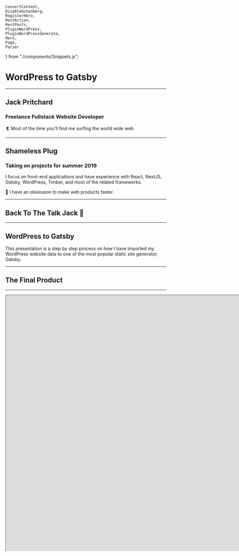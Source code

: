 


	ConvertContent,
	DisableGutenberg,
	RegisterHero,
	RestAction,
	RestPosts,
	PluginWordPress,
	PluginWordPressGenerate,
	Hero,
	Page,
	Parser
} from "./components/Snippets.js";

<Head>
	<title>WordPress to Gatsby</title>
</Head>

# WordPress to Gatsby

---

## Jack Pritchard

### Freelance Fullstack Website Developer

🏄‍ Most of the time you'll find me surfing the world wide web

---

## Shameless Plug

### Taking on projects for summer 2019

I focus on front-end applications and have experience with React, NextJS, Gatsby, WordPress, Timber, and most of the related frameworks.

🚀 I have an obsession to make web products faster.

---

## Back To The Talk Jack 👀

---

## WordPress to Gatsby

This presentation is a step by step process on how I have imported my WordPress website data to one of the most popular static site generator, Gatsby.

---

## The Final Product

---

<iframe src="https://whatjackhasmade.co.uk" height="800px" width="1600px" />

---

## Before We Get Started!

### Let us Define Some of the Technologies Being Used

---

# Our Backend 🍑

---

## WordPress

I assume many of you in the room know what WordPress is.

However, for those who need a recap, WordPress is an open source CMS (Content Management System).

Super popular, and used in a large portion of all sites on the web.

<Notes>
	Some crazy figure like WordPress runs 32% of the entire internet is often
	thrown around.
</Notes>

---

## Headless WordPress

WordPress setups often involve a theme which provides front-end and back-end files to render webpages.

Instead, we are going to be creating custom API endpoints in our WordPress theme and importing that data to Gatsby to render pages.

Essentially using WordPress as only a backend.

<Notes>
	I want to make this clear distinction that whilst WordPress is great for a large portion of general client sites and handling of data.

    We are not going to be solely relying on traditional PHP or Twig files to generate our pages.

</Notes>

---

## Gutenberg

For anyone using WordPress, I assume you know what Gutenberg is.

For better or for worse.

Gutenberg is the default content editor for WordPress as of 5.0.0

<Notes>
I know it has its issues.

However, I think the block building experience is here to stay.

</Notes>

---

## Advanced Custom Fields (ACF)

ACF is a must have for any developer looking to improve their themes.

ACF allows developers to add custom fields (who'd have thought?) to posts and pages on a WordPress site.

<Notes>
	Not only this but as of ACF 5.8.0 (We are using a beta build) you can now
	attach custom fields to Gutenberg blocks.
</Notes>

---

# Our Frontend 🎨

---

## React ⚛

React is a popular javascript framework, often compared to Vue and Angular.

The concept in React is to create files as 'Components' and then import them into one another when required.

<Notes>
	The syntax is at first intimidating but you will build pages with HTML,
	JavaScript and CSS (Another hot debate).
</Notes>

---

## Styled Components

Styled Components is a node package you can import into React that will allow you to define your CSS/SCSS within a component file.

<Notes>
Essentially allowing you to keep all code related to a component in one neat file.

As well as this, any data your component has access to, you can pass into styled components to render new CSS on the fly.

</Notes>

---

## Gatsby

Gatsby is a static site generator that can generate static HTML files from data imported into the framework.

The final result is that which encompasses all of the latest and greatest available in React tooling with an old-school feel of hosting a site made up of HTML, CSS and JS files alone.

<Notes>
As Gatsby is a fresh technology, many developers are opting to search for new CMS alternatives to WordPress which are compatible with Gatsby.

Either that or they are completely rebuilding their sites in markdown files.

I'm in favour of porting existing technologies to improve client usability and reduce the cost of embracing new technologies.

</Notes>

---

## Netlify

Netlify is one of the most delightful hosting platforms available.

Even better, it's completely free to get started with hosting static sites, it'll even automatically build and deploy our site when changes are made to our repositories.

---

### Backend

- WordPress
- Headless WordPress
- Gutenberg
- ACF

### Frontend

- React
- Styled Components
- Gatsby
- Netlify

---

## Still With Me? 😅

Don't be put off!

I know we've covered a few different technologies, but this talk is a step by step process.

<Notes>
	if you have any questions throughout the talk, I'll be taking a 2-minute break
	to answer questions on the backend and then a couple of minutes in the end to
	discuss the complete walkthrough.
</Notes>

---

## Let's Go!

---

## The Task (Project)

I had set myself a task, to rebuild my personal website https://whatjackhasmade.co.uk 🔌

<Notes>
Second plug

I thought this would be a great excuse to tidy up my MVP version of my website, as well as take some time out from client requirements.

</Notes>

---

## Designs

I'm a big fan of atomic design, for anyone unfamiliar, atomic design is a concept of looking at pages and slicing them into smaller and smaller components.

<Notes>
	Brad Frost is the dad of Atomic Design so I highly recommend checking out his
	material if you want to learn more.
</Notes>

---

## Homepage

---

<Image src="assets/images/homepage.png" size="800px" />

---

## Homepage - Disected

---

<Image src="assets/images/homepage-components.jpg" size="800px" />

---

## We'll Only Be Focussing on The Hero

---

<Image src="assets/images/hero.gif" size="800px" />

---

## Development Time

So we've got our designs, now time to start Developing

---

## WordPress

All we need to know is that we are running version 5 or above.

My WordPress environment is hosted at [https://wjhm.noface.app](https://wjhm.noface.app) on a shared hosting platform with PHP available.

---

## WordPress Plugins - Minimum Requirements

The only plugin we need to follow this process is ACF 5.8.0 Beta 3.0

<Notes>
Installing Beta 4.0 introduces breaking changes to how repeater fields are displayed later on.

When ACF 5.8.0 gets an official release I'll work on tweaking the process.

</Notes>

---

## WordPress plugins - My Setup

- ACF 5.8.0 Beta 3.0
- Enhanced Media Library
- JAMstack Deployments
- Timber
- TinyPNG
- WP Migrate DB Pro
- WP Migrate DB Pro (Media Add-on)
- Yoast SEO

---

## WordPress Theme

To kickstart the WordPress theme, I've downloaded and installed the Timber Starter Theme.

Feel free to download my theme repository as a starting point and alter as you need to - [https://github.com/whatjackhasmade/WJHM-Wordpress-Theme](https://github.com/whatjackhasmade/WJHM-Wordpress-Theme)

<Notes>
	I've made a few alterations to the code but we'll dive into that in a moment.
</Notes>

---

## WordPress Theme Structure

---

<Image src="assets/images/theme-structure.png" size="500px" />

<Notes>
So far the setup is pretty standard, if you are unfamiliar with Timber, then you should in theory be able to do this without Timber.

The only alterations you will need to make is in how we register our Gutenberg blocks in a few slides.

</Notes>

---

## Removing Front-End Theme Files

To keep focus on a Headless WordPress build, I have for this project scraped all twig file templates and their components.

---

## WordPress Posts and Pages - WP Admin

---

<img src="assets/images/posts.png" width="1400px" />

---

## This is what we're left with

<iframe src="https://wjhm.noface.app" height="500px" width="1000px" />

---

## What we actually have

What we actually have - [https://wjhm.noface.app/wp-json/wp/v2/posts/](https://wjhm.noface.app/wp-json/wp/v2/posts/)

<Notes>
But what the heck is all of this?

These are REST API endpoints which allow for Create, Read, Update and Delete (CRUD) functions to your WordPress setup.

</Notes>

---

## WordPress REST API

Support for the WordPress REST API has been part of the project's core since version 4.7.0.

<Notes>
It opens doors as front-end frameworks are exploding in popularity.

You can now adopt WordPress to work fairly seamlessly with any of your preferred development workflows.

</Notes>

---

## Headless WordPress

So this is where the concept of headless WordPress comes into play.

We are using WordPress as a content management system only.

<Notes>
Displaying data that we can digest in whatever language we want.

As long as it accepts JSON!

</Notes>

---

## How far can you get with the existing API?

You can get pretty far in what you want to achieve with the existing API.

However, there are a few issues I have with the endpoints

---

## Issues with the existing API

### Bloated

The endpoints were built to include as many use cases as possible, as a result, it is bloated with meta information I don't need

---

## Issues with the existing API

### Limitations

You are limited to 100 results per page (I have over 200+ blogs I want to query without passing in several endpoints)

---

## Issues with the existing API

### Missing Data

I would love to get access to some ACF or Yoast SEO information from the endpoints but these are currently setup without plugins in mind

---

## Issues with the existing API

Great for setting HTML - Not for generating

---

## Creating Our Endpoints

Fortunately, you can hook into WordPress and create your own endpoints.

I've got a whole blog post about it on my company site -[https://noface.co.uk/rest-endpoint-wordpress-menus](https://noface.co.uk/rest-endpoint-wordpress-menus)

<Notes>
To save ourselves some time, I won't go into too much detail as we could literally have a whole presentation on creating endpoints.

That being said, I'll give you a quick overview.

</Notes>

---

<CodeSurfer
	title="Creating our WordPress Posts Endpoint"
	code={RestAction}
	lang="php"
	steps={[
		{
			notes: "Before we generate our API data, we need to register the endpoint"
		},
		{
			lines: [3],
			notes: "First we hook into the 'rest_api_init' hook"
		},
		{
			lines: [4, 5],
			notes:
				"Next we register the route, this will be our slug for the endpoint"
		},
		{
			lines: [6],
			notes: "As Gatsby will only be importing data, we set the method to GET"
		},
		{
			lines: [7],
			notes: "The callback function we'll be defining in the next slide"
		},
		{
			range: [8, 14],
			notes:
				"Finally, we can accept some arguments, in my own setups I will use a slug parameter for specific page/post querying"
		},
		{
			notes:
				"and there's our endpoint generated at - https://wjhm.noface.app/wp-json/posts/v2/all"
		}
	]}
/>

---

<CodeSurfer
	title="Creating our Endpoint Content"
	code={RestPosts}
	lang="php"
	steps={[
		{
			notes:
				"We're going to create the callback function we just mentioned for our rest endpoint"
		},
		{
			range: [1, 11],
			notes:
				"The function will kick off with a WP Query for all published posts"
		},
		{
			range: [11, 41],
			notes:
				"If the loop returns any results, we'll add them to an array of insights/posts"
		},
		{
			range: [41, 44],
			notes: "We'll then return the array of posts at the end of the function"
		}
	]}
/>

---

## Custom Endpoints ❤

Old Endpoint - [https://wjhm.noface.app/wp-json/wp/v2/posts/](https://wjhm.noface.app/wp-json/wp/v2/posts/)

Our Endpoint - [https://wjhm.noface.app/wp-json/posts/v2/all](https://wjhm.noface.app/wp-json/posts/v2/all)

---

## Now we have our endpoints

## Let's create some content

---

## Gutenberg - Disable Defaults

First, let's disable the defaults that Gutenberg is giving us

---

<CodeSurfer
	title="Gutenberg - Disable Defaults"
	code={DisableGutenberg}
	lang="php"
/>

<Notes>
With this code, we are essentially saying to Gutenberg, only display the blocks with these names.

Of course, the blocks haven't been created yet but this is to give you an idea of the blocks you'll need to add later.

</Notes>

---

## Revisiting Our Atomic Designs

Now before we go ahead and develop a building block, let's first pick the block we want to build and break it down.

One of my favourite components for a website is a hero component, so let's stick with that.

---

<Image src="assets/images/homepage-components.jpg" size="800px" />

---

### Atoms That Create The Hero

In the hero component we have a few parts of data that will be editable.

- Background Colour
- Subheading
- Heading
- Paragraph

<Notes>
Now the list could continue with data such as height, font-size, text colour, etc.

But I don't want all of those things to be fluid, I only want the text and background colour to be customisable on a per hero basis.

</Notes>

---

### Mapping the anatomy of the Hero

To simplify the block even further, as I am the only content editor, I am going to make the hero component require two fields.

- Background Colour (ACF - Colour Picker)
- Content (ACF - WYSIWYG)

---

## Register the block in functions.php

The current documentation can be found at - [https://www.advancedcustomfields.com/resources/acf_register_block/](https://www.advancedcustomfields.com/resources/acf_register_block/)

With Timber documentation on 'acf_register_block' found at - [https://timber.github.io/docs/guides/gutenberg/](https://timber.github.io/docs/guides/gutenberg/)

<Notes>
	Now the register block documentation is still a WIP and I expect there to be
	updates in the coming months by Elliot (ACF Founder).
</Notes>

---

<CodeSurfer
	title="Register the block in functions.php"
	code={RegisterHero}
	lang="php"
	steps={[
		{
			notes: "I'll briefly go through my register blocks function"
		},
		{
			range: [1, 4],
			notes: "First we check the function exists from ACF"
		},
		{
			range: [6, 8],
			notes:
				"I then create an array for the block names, the icons I want to display in Gutenberg in relation to the block and then merge the arrays"
		},
		{
			range: [10, 22],
			notes: "For each available block, we call the acf_register_block function"
		},
		{
			lines: [16],
			notes: "Note the render callback function"
		},
		{
			range: [24, 31],
			notes: "The callback function is then rendered on a per block basis"
		},
		{
			notes:
				"The callback function could be reduced to one flexible callback function but for now it works"
		}
	]}
/>

---

## Register the block in ACF

---

<img src="assets/images/acf-block-fields.png" width="1500px" />

---

## Creating The Twig File

As you may have noticed when registering the hero block, we can render a .twig file with the contents of the fields.

```
<section class="hero" style="background-color: {{fields.background_colour}};">
	<div className="hero__wrapper">
		{{fields.content}}
	</div>
</section>
```

<Notes>
I HIGHLY recommend including this for a clients site, as it will give them immediate previews of what the new content will include on the final site.

Otherwise you'll get confused clients asking why Jack has asked you to make a white screen.

</Notes>

---

## Protip: acf-json folder

Quick protip, if you are an ACF Pro plugin user, creating a folder named 'acf-json' in your theme directory will save any configurations of your custom field groups to the theme.

<Notes>
	This is great when working locally and then deploying via version control.
</Notes>

---

<img src="assets/images/acf-json.png" width="1100px" />

---

## Push this to your online WordPress environment

With continous integration, my new block will be registered when I deploy.

Then I simply sync the ACF changes on the live site to grab the fields it expects.

---

<img src="assets/images/acf-fields-sync.png" width="1200px" />

---

## The Hero Component in Gutenberg

---

<img src="assets/images/acf-hero-block-content.png" width="1200px" />

<Notes>
This is what we are left with, a new Hero block component.

The layout is a bit hit and miss depending on what fields you include and how many you include, but it's a great start for ACF and registering blocks!

</Notes>

---

<img src="assets/images/acf-hero-block.png" width="1200px" />

---

## Magic 🧝‍

It's like magic

This is something to get excited about for all your WordPress projects

Even if you aren't interested in React, Gatsby or the front-end portion of this presentation.

---

## So far so good

We've registered our custom block and it renders nicely in our backend.

The only issue is that the block doesn't solve the problem I have when it comes to pages.

---

## So far so good?

The blocks are great at generating HTML in our endpoints, but I don't want that, I want to generate HTML and CSS in our React application.

I want the endpoints to act as a list of ingredients, not cook the meal.

---

## Post JSON vs. Page JSON

```
{
	"content": "<!-- wp:acf/hero {"id":"block_5c9791d20f725","data":{"field_5c97908ba2089":"\u003ch4\u003eAward-winning website developer\u003c/h4\u003e\r\n\u003ch1\u003eJack Pritchard\u003c/h1\u003e\r\n\u003cp\u003eMy primary focus is website development, specifically front-end web technologies and implementing the latest frameworks to create bespoke solutions to solve business problems.\u003c/p\u003e\r\n\u003cp\u003eI have experience in HTML, CSS, SCSS, JavaScript, jQuery, React, PHP, WordPress, Gatsby.\u003c/p\u003e\r\n\u003cp\u003eHeck, this site is built with most of those!\u003c/p\u003e","field_5c979098a208a":"#0652DD","field_5c9bc20dc99d0":"2626"},"name":"acf/hero","align":"full","mode":"edit"} /-->
}
```

<Notes>
This is fine for posts as I don't want to be creating blocks for a blog post.

But when creating pages, I want full access to the blocks properties to use them as props in React.

</Notes>

---

## Post JSON vs. Page JSON

```
{
	content: [
		{
			id: "block_5c9791d20f725",
			data: {
				content: "<h4>Award-winning website developer</h4> <h1>Jack Pritchard</h1> <p>My primary focus is website development, specifically front-end web technologies and implementing the latest frameworks to create bespoke solutions to solve business problems.</p> <p>I have experience in HTML, CSS, SCSS, JavaScript, jQuery, React, PHP, WordPress, Gatsby.</p> <p>Heck, this site is built with most of those!</p>",
				background_colour: "#0652DD",
				media: "http://local-whatjackhasmade.co.uk/wp-content/uploads/2019/03/32146178558_7371681145_o-e1553721252283.jpg"
			},
			name: "acf/hero",
			align: "full",
			mode: "edit"
		}
	]
}

```

<Notes>
This is what I'd like in an ideal world.

An array of gutenblocks and their properties.

</Notes>

---

## Confession

I'm not a PHP developer, I know how to achieve what I want, but it's not pretty with my skill level of PHP.

---

## Converting the content to JSON objects

I've created the following PHP functional files -

- get-acf-images.php
- get-acf-titles.php
- convert-the-content.php

<Notes>
	For the most part, I've forgotten how they even work and would greatly
	appreciate any pull requests to my theme repository so I can improve my
	understanding of this area in the development process.
</Notes>

---

<CodeSurfer
	title="Converting the Content to JSON objects"
	code={ConvertContent}
	lang="php"
	steps={[
		{
			notes:
				"Again, I welcome contributions but this is my string to object converter"
		},
		{
			range: [4, 11],
			notes:
				"I'm essentially find and replace searching for any comment code or absolute paths"
		},
		{
			range: [4, 11],
			notes:
				"Then I am splitting the string up using the placements of commas between the string objects"
		},
		{
			lines: [13],
			notes:
				"When we have our objects, I am then wrapping them in an array. You can think of this as an array of block components"
		},
		{
			lines: [15],
			notes:
				"Next I am converting the field ID's their respective names (Background Colour, Content, etc.)"
		},
		{
			range: [16, 19],
			notes:
				"The converting continues with replacing the original IDs in the object with the found names"
		},
		{
			lines: [21],
			notes:
				"Finally I believe I've started to make progress on converting images from their IDs to their full size URL"
		},
		{
			lines: [21],
			notes:
				"The next step to figure out is how I can return an object of the image at different crop sizes"
		}
	]}
/>

---

## Our New Content

```
{
	content: [
		{
			id: "block_5c9791d20f725",
			data: {
				content: "<h4>Award-winning website developer</h4> <h1>Jack Pritchard</h1> <p>My primary focus is website development, specifically front-end web technologies and implementing the latest frameworks to create bespoke solutions to solve business problems.</p> <p>I have experience in HTML, CSS, SCSS, JavaScript, jQuery, React, PHP, WordPress, Gatsby.</p> <p>Heck, this site is built with most of those!</p>",
				background_colour: "#0652DD",
				media: "http://local-whatjackhasmade.co.uk/wp-content/uploads/2019/03/32146178558_7371681145_o-e1553721252283.jpg"
			},
			name: "acf/hero",
			align: "full",
			mode: "edit"
		}
	]
}

```

<Notes>
	The new content is a structured JSON object with the name of the block, and
	data associated with the block (content and background_colour fields).
</Notes>

---

## WHEW - Backend Complete

---

## Time to Take 2 minutes for Questions or Heckling

<Notes>
Grab yourselves some water, have a toilet break if you want

Fire away with any questions you may have, or heckle me if you're bored of this talk

</Notes>

---

## Frontend

Right let's get into the front-end of the website.

<Notes>
	This portion of the presentation is heavily decoupled from WordPress but we
	will be revisiting previous slides when registering new components.
</Notes>

---

## React - Recap

Just to recap, the front-end will be built with Gatsby which is completely dependant on React.

<Notes>
	I won't go too much into React and how to get started, for the most part if
	you have npm or yarn on your machine, you'll be fine setting up a new gatsby
	site.
</Notes>

---

## Gatsby - Overview

As of writing this Gatsby is now in version 2 of it's release.

It's free to download and get started, and the starter documentation can be found on their site - [https://www.gatsbyjs.org/docs/quick-start/](https://www.gatsbyjs.org/docs/quick-start/)

If you want to follow along with my site example, download the repository from - [https://github.com/whatjackhasmade/Don-t-call-it-a-comeback](https://github.com/whatjackhasmade/Don-t-call-it-a-comeback)

---

<img src="assets/images/gatsby-workflow.png" width="1000px" />

---

## Gatsby vs Traditional server

---

<img src="assets/images/jam-stack.jpg" width="1000px" />

---

## Benefits of Gatsby

- Hot reloading
- Enables an offline first approach
- No need for heavy queries
- No need for server queries
- Too much to list in one slide

---

## Gatsby Plugins

If we look again at the diagram of Gatsby's rendering process, you'll see that we have some form of data input for Gatsby to process.

---

## Gatsby Plugins

To gather the data, one of Gatsby's open source plugins can be plucked from their directory and installed via NPM and the gatsby-config.js file in our site root directory.

There are existing plugins for WordPress data, but I prefer to create my own.

---

<CodeSurfer
	title="Creating our Gatsby WordPress plugin"
	code={PluginWordPress}
	steps={[
		{
			notes: ""
		},
		{
			range: [1, 4],
			notes:
				"First I've imported a few NPM packages to help with handling any data"
		},
		{
			range: [6, 9],
			notes:
				"We kick things off with a function which Gatsby provides us for generating data, accessible via Gatsby"
		},
		{
			range: [10, 12],
			notes:
				"As a source of data, I am using my WordPress endpoint and performing a fetch request to pull down the JSON"
		},
		{
			range: [14, 30],
			notes:
				"When the data is available, we are then processing the data as 'nodes' in gatsby"
		}
	]}
/>

---

## Firing up our Gatsby site

To run the site, you'll need to have terminal access to the Gatsby root folder and run `yarn run dev` or `npm run dev`.

<Notes>
	Once started, Gatsby will begin preparing assets, data and any other
	configurations you've setup.
</Notes>

---

<Image src="assets/images/yarn-run-dev.png" size="700px" />

---

## Access to data via GraphQL

For most developers, querying data in WordPress is often done in the templating language itself via WordPress functions like the_title(); or get_field();

<Notes>Other developers may opt to query using SQL statements.</Notes>

---

## Access to data via GraphQL

However, with Gatsby we have access to the data in a language called GraphQL.

---

## GraphQL

To query the data Gatsby has access to, we can either pop open their friendly URL which for me is [http://localhost:8000/\_\_\_graphql](http://localhost:8000/___graphql)

---

## GraphQL

I prefer to use a tool called GraphQL Playground as it has a dark mode which helps with my vision!

---

<Image src="assets/images/graphql-playground.png" size="700px" />

---

## My First Gatsby GraphQL Query

---

<Image src="assets/images/graphql-playground-query.png" size="1200px" />

---

```

{
	allPost {
		edges {
			node {
				id
				date
				title
			}
		}
	}
}

```

---

## Pages in Gatsby

Similar to how with basic PHP setups, you can add a new page by adding a `blog.php` file and you'll then get a `/blog` path on your site.

The same can be done in Gatsby's `pages` directory.

---

## Auto-generate pages with JSON and GraphQL

We'll be skipping that and instead auto generating the pages based on the JSON available at our custom endpoints.

---

<CodeSurfer
	title="Generating Pages With Our Gatsby Plugin"
	code={PluginWordPressGenerate}
/>

---

## Auto-generate pages with JSON and GraphQL

With the auto generating of the pages, we are passing the data values into the page and that data is accessible with something called 'props' in React.

---

<CodeSurfer title="Accessing the data via props" code={Page} />

---

## Accessing the data via props

So now that pages are rendering with the template Page.jsx

We have access to the data we have specified in our plugin available to the template as a prop.

<Notes>
	The main data we want to access is the page content as that is our Gutenberg
	blocks layout object.
</Notes>

---

## Sanitizing and rendering components with the data

The data itself is still simply that, data.

To process the data we need to write some functions which check what type of block is available and then render the correct React component based on that.

<Notes>
	This is done with my ACFParser block, which is one of the largest files in my
	project.
</Notes>

---

<CodeSurfer title="ACFParser block" code={Parser} />

---

## ACFParser block

If the parser detects the name `acf/hero` which we have in our endpoint then it will import that component with all of the layout, styles and logic related to it.

---

<CodeSurfer title="Our Hero Component" code={Hero} />

---

## Our Hero Component

Our Hero component will have access to any data we pass in via the ACFParser.

<Notes>
	The two data fields we are importing are the background colour of the hero,
	and the WYSIWYG content.
</Notes>

---

## Building our pages

All that is left now is to start creating content in WordPress to be digested by Gatsby.

---

<img src="assets/images/wordpress-create.png" width="1200px" />

---

## Things to be aware of

During development, Gatsby only has access to data imported on the time of `yarn run dev` or `npm run dev`.

If you create new pages or add content to WordPress, restart your local server.

---

## Styled Components

The hero component is a great example of how it can be used effectively.

<Notes>
Remember way back at the start of this presentation I said we were using Styled Components?

Simply changing the background colour value in WordPress means that we have updated the prop set in our component on render.

</Notes>

---

<Image src="assets/images/wordpress-create-hero-red.png" size="1200px" />

---

## Creating Future Components

1. Register block - Functions
2. Register block - Twig (Optional)
3. Register block - ACF
4. Find and Replace - Functions
5. React Component

---

## Hooking Netlify Up

So now we have a static site being generated. It's time to get this bad boy live for the world to see.

---

## Hooking Netlify Up

[https://app.netlify.com/](https://app.netlify.com/) are a great hosting solution as again it's FREE and they continously deploy on repository changes, warn you of insecure code references (HTTP vs. HTTPS).

---

## Hooking Netlify Up

---

<iframe
	width="940"
	height="540"
	src="https://www.youtube.com/embed/4IkOesUILhs"
	frameBorder="0"
	allow="accelerometer; autoplay; encrypted-media; gyroscope; picture-in-picture"
	allowFullScreen
/>

---

# 👋

## Hello World

---

## That's all folks

Thanks for letting me ramble, there may be a few points I had to trim out for the sanity of your ears, so if you have questions you want to ask, then please do and I'll try my best to answer!

---

## Contact Information

- jack@noface.co.uk
- whatjackhasmade on all socials
- whatjackhasmade.co.uk
- noface.co.uk
- NoFace
